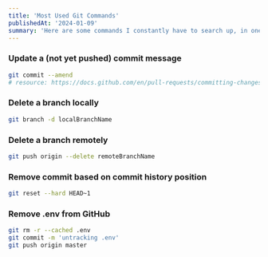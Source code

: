 ```yaml
---
title: 'Most Used Git Commands'
publishedAt: '2024-01-09'
summary: 'Here are some commands I constantly have to search up, in one place.'
---
```


### Update a (not yet pushed) commit message
```bash title="Terminal"
git commit --amend
# resource: https://docs.github.com/en/pull-requests/committing-changes-to-your-project/creating-and-editing-commits/changing-a-commit-message
```


### Delete a branch locally
```bash title="Terminal"
git branch -d localBranchName
```

### Delete a branch remotely
```bash title="Terminal"
git push origin --delete remoteBranchName
```

### Remove commit based on commit history position
```bash title="Terminal"
git reset --hard HEAD~1
```

### Remove .env from GitHub
```bash title="Terminal" 
git rm -r --cached .env 
git commit -m 'untracking .env'
git push origin master
```